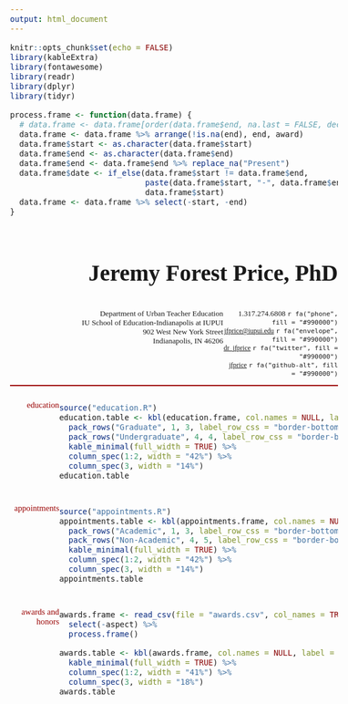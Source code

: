 ```yaml
---
output: html_document
---
```


```r
knitr::opts_chunk$set(echo = FALSE)
library(kableExtra)
library(fontawesome)
library(readr)
library(dplyr)
library(tidyr)

process.frame <- function(data.frame) {
  # data.frame <- data.frame[order(data.frame$end, na.last = FALSE, decreasing = TRUE), ]
  data.frame <- data.frame %>% arrange(!is.na(end), end, award)
  data.frame$start <- as.character(data.frame$start)
  data.frame$end <- as.character(data.frame$end)
  data.frame$end <- data.frame$end %>% replace_na("Present")
  data.frame$date <- if_else(data.frame$start != data.frame$end,
                             paste(data.frame$start, "-", data.frame$end),
                             data.frame$start)
  data.frame <- data.frame %>% select(-start, -end)
}
```

<style>
  body {
    font-family: Spectral;
    font-size: 12pt;
    color: #191919;
    }
  .myTable td {
    padding: 0.25em;
    font-family: Spectral;
    vertical-align: top;
  }
  .straightTable {
    padding-left: 1.75em;
  }
  .straightTable td {
    padding: 0.25em;
    font-family: Spectral;
    vertical-align: top;
  }
  h2 {
    color: #990000;
    font-size: 11pt;
    font-family: "Public Sans";
    font-weight: normal;
    text-align: right;
  }
  .content {
    width: 100%;
    margin: 0px auto;
    padding-top: 0.25em;
    overflow: auto;
  }
   .content .leftcol {
    float: left;
    width: 15%;
  }
  .content .rightcol {
    float: right;
    width: 85%;
    padding-top: 0.6em;
  }
  .heading {
    width: 100%;
    margin: 0px auto;
    padding-top: 0.25em;
    overflow: auto;
    font-size: 10pt;
    border-bottom: solid 2px #990000;
  }
h1 {
    font-size: 3em;
    text-align: right;
  }
  .heading .leftcol {
    float: left;
    width: 65%;
    text-align: right;
  }
  .heading .rightcol {
    float: right;
    width: 35%;
    text-align: right;
  }
  .heading a {
    color: #191919;
    font-family: 'JetBrains Mono NL';
    font-size: 9pt;
  }
</style>

<div class="heading">

<h1> Jeremy Forest Price, PhD </h1>

<div class="leftcol">
  Department of Urban Teacher Education<br />
  IU School of Education-Indianapolis at IUPUI<br />
  902 West New York Street<br />
  Indianapolis, IN 46206
</div>
<div class="rightcol">
  1.317.274.6808 `r fa("phone", fill = "#990000")` <br />
  <a href="mailto:jfprice@iupui.edu">jfprice@iupui.edu</a> `r fa("envelope", fill = "#990000")` <br />
  <a href="">dr_jfprice</a> `r fa("twitter", fill = "#990000")` <br />
  <a href="">jfprice</a> `r fa("github-alt", fill = "#990000")` 
</div>
</div>

<div class="content">
<div class="leftcol">
  <h2>education</h2>
</div>

<div class="rightcol">
```r
source("education.R")
education.table <- kbl(education.frame, col.names = NULL, label = NULL, table.attr='class="myTable"') %>%
  pack_rows("Graduate", 1, 3, label_row_css = "border-bottom: 0 px; font-style: italic;") %>%
  pack_rows("Undergraduate", 4, 4, label_row_css = "border-bottom: 0 px; font-style: italic; padding-top: 0.5em;") %>%
  kable_minimal(full_width = TRUE) %>%
  column_spec(1:2, width = "42%") %>%
  column_spec(3, width = "14%")
education.table
```
</div>
</div>

<div class="content">
<div class="leftcol">
  <h2>appointments</h2>
</div>

<div class="rightcol">
```r
source("appointments.R")
appointments.table <- kbl(appointments.frame, col.names = NULL, label = NULL, table.attr='class="myTable"', align = "llr") %>%
  pack_rows("Academic", 1, 3, label_row_css = "border-bottom: 0 px; font-style: italic;") %>%
  pack_rows("Non-Academic", 4, 5, label_row_css = "border-bottom: 0 px; font-style: italic; padding-top: 0.5em;") %>%
  kable_minimal(full_width = TRUE) %>%
  column_spec(1:2, width = "42%") %>%
  column_spec(3, width = "14%")
appointments.table
```
</div>
</div>

<div class="content">
<div class="leftcol">
  <h2>awards and honors</h2>
</div>

<div class="rightcol">
```r
awards.frame <- read_csv(file = "awards.csv", col_names = TRUE) %>%
  select(-aspect) %>%
  process.frame()

awards.table <- kbl(awards.frame, col.names = NULL, label = NULL, table.attr='class="straightTable"', align = "llr") %>%
  kable_minimal(full_width = TRUE) %>%
  column_spec(1:2, width = "41%") %>%
  column_spec(3, width = "18%")
awards.table
```
</div>
</div>